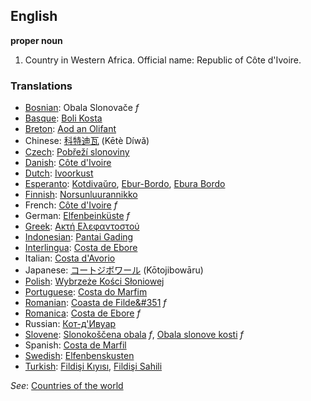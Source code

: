 ==English==

'''proper noun'''

# Country in Western Africa. Official name: Republic of Côte d'Ivoire.
===Translations===
*[[Bosnian]]: Obala Slonovače ''f''
*[[Basque]]: [[Boli Kosta]]
*[[Breton]]: [[Aod an Olifant]]
*Chinese: [[科特迪瓦]] (Kētè Díwǎ)
*[[Czech]]: [[Pobřeží slonoviny]]
*[[Danish]]: [[Côte d'Ivoire]]
*[[Dutch]]: [[Ivoorkust]]
*[[Esperanto]]: [[Kotdivaŭro]], [[Ebur-Bordo]], [[Ebura Bordo]]
*[[Finnish]]: [[Norsunluurannikko]]
*French: [[Côte d'Ivoire]] ''f''
*German: [[Elfenbeinküste]] ''f''
*[[Greek]]: [[Ακτή Ελεφαντοστού]]
*[[Indonesian]]: [[Pantai Gading]]
*[[Interlingua]]: [[Costa de Ebore]]
*Italian: [[Costa d'Avorio]]
*Japanese: [[コートジボワール]] (Kōtojibowāru)
*[[Polish]]: [[Wybrzeże Kości Słoniowej]]
*[[Portuguese]]: [[Costa do Marfim]]
*[[Romanian]]: [[Coasta de Filde&#351]] ''f''
*[[Romanica]]: [[Costa de Ebore]] ''f''
*Russian: [[Кот-д'Ивуар]]
*[[Slovene]]: [[Slonokoščena obala]] ''f'', [[Obala slonove kosti]] ''f''
*Spanish: [[Costa de Marfil]]
*[[Swedish]]: [[Elfenbenskusten]]
*[[Turkish]]: [[Fildişi Kıyısı]], [[Fildişi Sahili]]

''See'': [[Countries of the world]]